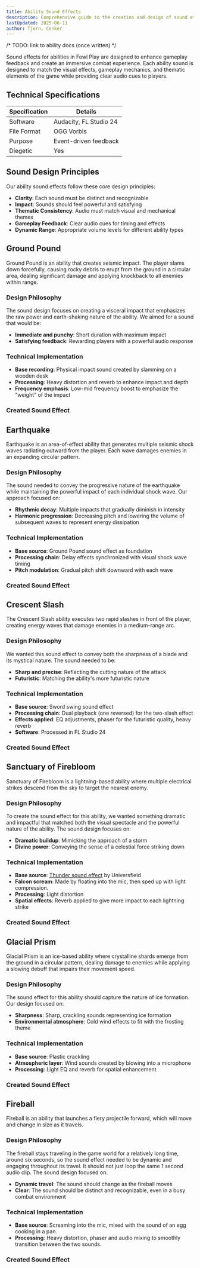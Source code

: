 ```yaml
---
title: Ability Sound Effects
description: Comprehensive guide to the creation and design of sound effects for abilities in Fowl Play
lastUpdated: 2025-06-11
author: Tjorn, Cenker
---
```


/* TODO: link to ability docs (once written) */

Sound effects for abilities in Fowl Play are designed to enhance gameplay feedback and create an immersive combat experience. Each ability sound is designed to match the visual effects, gameplay mechanics, and thematic elements of the game while providing clear audio cues to players.

## Technical Specifications

| Specification | Details                |
| ------------- | ---------------------- |
| Software      | Audacity, FL Studio 24 |
| File Format   | OGG Vorbis             |
| Purpose       | Event-driven feedback  |
| Diegetic      | Yes                    |

## Sound Design Principles

Our ability sound effects follow these core design principles:

- **Clarity**: Each sound must be distinct and recognizable
- **Impact**: Sounds should feel powerful and satisfying
- **Thematic Consistency**: Audio must match visual and mechanical themes
- **Gameplay Feedback**: Clear audio cues for timing and effects
- **Dynamic Range**: Appropriate volume levels for different ability types

## Ground Pound

Ground Pound is an ability that creates seismic impact. The player slams down forcefully, causing rocky debris to erupt from the ground in a circular area, dealing significant damage and applying knockback to all enemies within range.

### Design Philosophy

The sound design focuses on creating a visceral impact that emphasizes the raw power and earth-shaking nature of the ability. We aimed for a sound that would be:

- **Immediate and punchy**: Short duration with maximum impact
- **Satisfying feedback**: Rewarding players with a powerful audio response

### Technical Implementation

- **Base recording**: Physical impact sound created by slamming on a wooden desk
- **Processing**: Heavy distortion and reverb to enhance impact and depth
- **Frequency emphasis**: Low-mid frequency boost to emphasize the "weight" of the impact

### Created Sound Effect

<AudioPlayer
  src="/sfx/abilities/ground_pound.ogg"
  title="Ground Pound"
  description="Distorted heavy impact sound, created by slamming on a desk."
/>

## Earthquake

Earthquake is an area-of-effect ability that generates multiple seismic shock waves radiating outward from the player. Each wave damages enemies in an expanding circular pattern.

### Design Philosophy

The sound needed to convey the progressive nature of the earthquake while maintaining the powerful impact of each individual shock wave. Our approach focused on:

- **Rhythmic decay**: Multiple impacts that gradually diminish in intensity
- **Harmonic progression**: Decreasing pitch and lowering the volume of subsequent waves to represent energy dissipation

### Technical Implementation

- **Base source**: Ground Pound sound effect as foundation
- **Processing chain**: Delay effects synchronized with visual shock wave timing
- **Pitch modulation**: Gradual pitch shift downward with each wave

### Created Sound Effect

<AudioPlayer
  src="/sfx/abilities/earth_quake.ogg"
  title="Earthquake"
  description="Distorted heavy impact sound, repeated while gradually decreasing in pitch and volume. Created by taking the ground pound sound effect and adding a delay, corresponding to the amount of shock waves, and pitch shift to it."
/>

## Crescent Slash

The Crescent Slash ability executes two rapid slashes in front of the player, creating energy waves that damage enemies in a medium-range arc.

### Design Philosophy

We wanted this sound effect to convey both the sharpness of a blade and its mystical nature. The sound needed to be:

- **Sharp and precise**: Reflecting the cutting nature of the attack
- **Futuristic**: Matching the ability's more futuristic nature

### Technical Implementation

- **Base source**: Sword swing sound effect
- **Processing chain**: Dual playback (one reversed) for the two-slash effect
- **Effects applied**: EQ adjustments, phaser for the futuristic quality, heavy reverb
- **Software**: Processed in FL Studio 24

### Created Sound Effect

<AudioPlayer
  src="/sfx/abilities/crescent_slash.ogg"
  title="Crescent Slash"
  description="A sharp futuristic sound effect, created by taking the sword swing sound effect, playing it twice (once reversed) and applying effects. The sound has been altered using EQ, a Phaser, and drowned in reverb. This effect was processed in FL Studio 24."
/>

## Sanctuary of Firebloom

Sanctuary of Firebloom is a lightning-based ability where multiple electrical strikes descend from the sky to target the nearest enemy.

### Design Philosophy

To create the sound effect for this ability, we wanted something dramatic and impactful that matched both the visual spectacle and the powerful nature of the ability. The sound design focuses on:

- **Dramatic buildup**: Mimicking the approach of a storm
- **Divine power**: Conveying the sense of a celestial force striking down

### Technical Implementation

- **Base source**: [Thunder sound effect](https://pixabay.com/sound-effects/loud-thunder-192165/) by Universfield
- **Falcon scream**: Made by floating into the mic, then sped up with light compression.
- **Processing**: Light distortion
- **Spatial effects**: Reverb applied to give more impact to each lightning strike

### Created Sound Effect

<AudioPlayer
  src="/sfx/abilities/sanctuary_of_firebloom_sfx.ogg"
  title="Sanctuary of Firebloom"
  description="Sounds like a thunderclap followed by a falcon-like scream. The sound is slightly distorted with added reverb, giving it a dramatic and intense atmosphere."
/>

## Glacial Prism

Glacial Prism is an ice-based ability where crystalline shards emerge from the ground in a circular pattern, dealing damage to enemies while applying a slowing debuff that impairs their movement speed.

### Design Philosophy

The sound effect for this ability should capture the nature of ice formation. Our design focused on:

- **Sharpness**: Sharp, crackling sounds representing ice formation
- **Environmental atmosphere**: Cold wind effects to fit with the frosting theme

### Technical Implementation

- **Base source**: Plastic crackling
- **Atmospheric layer**: Wind sounds created by blowing into a microphone
- **Processing**: Light EQ and reverb for spatial enhancement

### Created Sound Effect

<AudioPlayer
  src="/sfx/abilities/glacial_prism_sfx.ogg"
  title="Glacial Prism"
  description="A crackling sound effect, with ice wind blowing in the background. Standard minimal sound effects were applied, like some light eq and reverb."
/>

## Fireball
Fireball is an ability that launches a fiery projectile forward, which will move and change in size as it travels. 

### Design Philosophy
The fireball stays traveling in the game world for a relatively long time, around six seconds, so the sound effect needed to be dynamic and engaging throughout its travel. It should not just loop the same 1 second audio clip.
The sound design focused on:
- **Dynamic travel**: The sound should change as the fireball moves
- **Clear**: The sound should be distinct and recognizable, even in a busy combat environment

### Technical Implementation
- **Base source**: Screaming into the mic, mixed with the sound of an egg cooking in a pan.
- **Processing**: Heavy distortion, phaser and audio mixing to smoothly transition between the two sounds.

### Created Sound Effect
<AudioPlayer
  src="/sfx/abilities/fireball.ogg"
  title="Fireball"
  description="A distorted sound effect, created by screaming into the mic and mixing it with the sound of an egg cooking in a pan. The sound has been heavily distorted, with a phaser applied to it, and audio mixing to smoothly transition between the two sounds."
/>